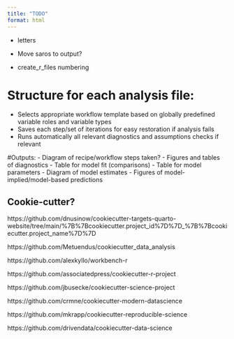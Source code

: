 ```yaml
---
title: "TODO"
format: html
---
```


-   letters
-   Move saros to output?

-   create_r_files numbering

# Structure for each analysis file:
-   Selects appropriate workflow template based on globally predefined variable roles and variable types
-   Saves each step/set of iterations for easy restoration if analysis fails
-   Runs automatically all relevant diagnostics and assumptions checks if relevant


#Outputs:
-   Diagram of recipe/workflow steps taken?
-   Figures and tables of diagnostics
-   Table for model fit (comparisons)
-   Table for model parameters
-   Diagram of model estimates
-   Figures of model-implied/model-based predictions



## Cookie-cutter?
https://github.com/dnusinow/cookiecutter-targets-quarto-website/tree/main/%7B%7Bcookiecutter.project_id%7D%7D\_%7B%7Bcookiecutter.project_name%7D%7D

https://github.com/Metuendus/cookiecutter_data_analysis

https://github.com/alexkyllo/workbench-r

https://github.com/associatedpress/cookiecutter-r-project

https://github.com/jbusecke/cookiecutter-science-project

https://github.com/crmne/cookiecutter-modern-datascience

https://github.com/mkrapp/cookiecutter-reproducible-science

https://github.com/drivendata/cookiecutter-data-science
